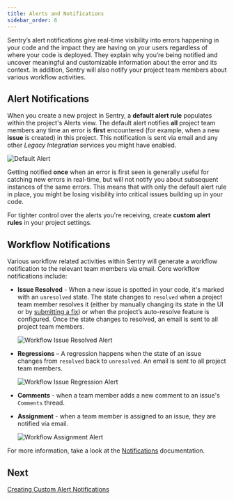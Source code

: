 ```yaml
---
title: Alerts and Notifications
sidebar_order: 6
---
```


Sentry’s alert notifications give real-time visibility into errors happening in your code and the impact they are having on your users regardless of where your code is deployed. They explain why you’re being notified and uncover meaningful and customizable information about the error and its context. In addition, Sentry will also notify your project team members about various workflow activities.

## **Alert Notifications**

When you create a new project in Sentry, a **default alert rule** populates within the project's Alerts view. The default alert notifies **all** project team members any time an error is **first** encountered (for example, when a new **issue** is created) in this project. This notification is sent via email and any other _Legacy Integration_ services you might have enabled.

![Default Alert](alerts_notifications_01.png)

Getting notified **once** when an error is first seen is generally useful for catching new errors in real-time, but will not notify you about subsequent instances of the same errors. This means that with only the default alert rule in place, you might be losing visibility into critical issues building up in your code.

For tighter control over the alerts you're receiving, create **custom alert rules** in your project settings.

## **Workflow Notifications**

Various workflow related activities within Sentry will generate a workflow notification to the relevant team members via email. Core workflow notifications include:

- **Issue Resolved** - When a new issue is spotted in your code, it's marked with an `unresolved` state. The state changes to `resolved` when a project team member resolves it (either by manually changing its state in the UI or by [submitting a fix](/workflow/releases/?platform=browser#after-associating-commits)) or when the project’s auto-resolve feature is configured. Once the state changes to resolved, an email is sent to all project team members.

    ![Workflow Issue Resolved Alert](alerts_notifications_04.png)

- **Regressions** –  A regression happens when the state of an issue changes from `resolved` back to `unresolved`. An email is sent to all project team members.

    ![Workflow Issue Regression Alert](alerts_notifications_05.png)

- **Comments** - when a team member adds a new comment to an issue's `Comments` thread.

- **Assignment** - when a team member is assigned to an issue, they are notified via email.

    ![Workflow Assignment Alert](alerts_notifications_03.png)

For more information, take a look at the [Notifications](/workflow/notifications/) documentation.

## Next

[Creating Custom Alert Notifications](/guides/alert-notifications/creating-custom-rules/)
